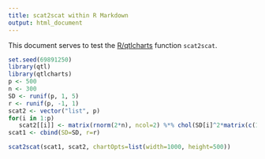 ```yaml
---
title: scat2scat within R Markdown
output: html_document
---
```


This document serves to test the
[R/qtlcharts](http://kbroman.org/qtlcharts) function `scat2scat`.

```r
set.seed(69891250)
library(qtl)
library(qtlcharts)
p <- 500
n <- 300
SD <- runif(p, 1, 5)
r <- runif(p, -1, 1)
scat2 <- vector("list", p)
for(i in 1:p)
   scat2[[i]] <- matrix(rnorm(2*n), ncol=2) %*% chol(SD[i]^2*matrix(c(1, r[i], r[i], 1), ncol=2))
scat1 <- cbind(SD=SD, r=r)
```

```r
scat2scat(scat1, scat2, chartOpts=list(width=1000, height=500))
```
